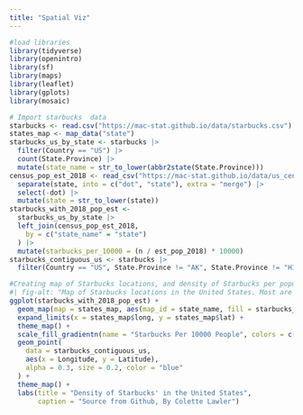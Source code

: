 ```yaml
---
title: "Spatial Viz"
---
```


```r
#load libraries
library(tidyverse)
library(openintro)
library(sf)
library(maps)
library(leaflet)
library(gplots)
library(mosaic)
```


```r
# Import starbucks  data
starbucks <- read.csv("https://mac-stat.github.io/data/starbucks.csv")
states_map <- map_data("state")
starbucks_us_by_state <- starbucks |>
  filter(Country == "US") |>
  count(State.Province) |>
  mutate(state_name = str_to_lower(abbr2state(State.Province)))
census_pop_est_2018 <- read_csv("https://mac-stat.github.io/data/us_census_2018_state_pop_est.csv") |>
  separate(state, into = c("dot", "state"), extra = "merge") |>
  select(-dot) |>
  mutate(state = str_to_lower(state))
starbucks_with_2018_pop_est <-
  starbucks_us_by_state |>
  left_join(census_pop_est_2018,
    by = c("state_name" = "state")
  ) |>
  mutate(starbucks_per_10000 = (n / est_pop_2018) * 10000)
starbucks_contiguous_us <- starbucks |>
  filter(Country == "US", State.Province != "AK", State.Province != "HI")

#Creating map of Starbucks locations, and density of Starbucks per population
#| fig-alt: "Map of Starbucks locations in the United States. Most are concentrated on the West Coast, with a lot existing in major cities across the US. The least amount of Starbucks are in the South."
ggplot(starbucks_with_2018_pop_est) +
  geom_map(map = states_map, aes(map_id = state_name, fill = starbucks_per_10000)) +
  expand_limits(x = states_map$long, y = states_map$lat) +
  theme_map() +
  scale_fill_gradientn(name = "Starbucks Per 10000 People", colors = c("darkgreen", "green", "lightgreen"), values = scales::rescale(seq(0, 100, by = 5))) +
  geom_point(
    data = starbucks_contiguous_us,
    aes(x = Longitude, y = Latitude),
    alpha = 0.3, size = 0.2, color = "blue"
  ) +
  theme_map() +
  labs(title = "Density of Starbucks' in the United States", 
       caption = "Source from Github, By Colette Lawler")
```

